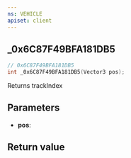 ```yaml
---
ns: VEHICLE
apiset: client
---
```

## _0x6C87F49BFA181DB5

```c
// 0x6C87F49BFA181DB5
int _0x6C87F49BFA181DB5(Vector3 pos);
```

Returns trackIndex

## Parameters
* **pos**:

## Return value